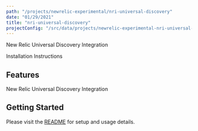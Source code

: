 ```yaml
---
path: "/projects/newrelic-experimental/nri-universal-discovery"
date: "01/29/2021"
title: "nri-universal-discovery"
projectConfig: "/src/data/projects/newrelic-experimental-nri-universal-discovery.json"
---
```


<!-- Imports must occur at the top of the file -->

New Relic Universal Discovery Integration

<Link to="https://github.com/newrelic-experimental/nri-universal-discovery">Installation Instructions</Link>

## Features

New Relic Universal Discovery Integration

## Getting Started

Please visit the [README](https://github.com/newrelic-experimental/nri-universal-discovery#readme) for setup and usage details.
